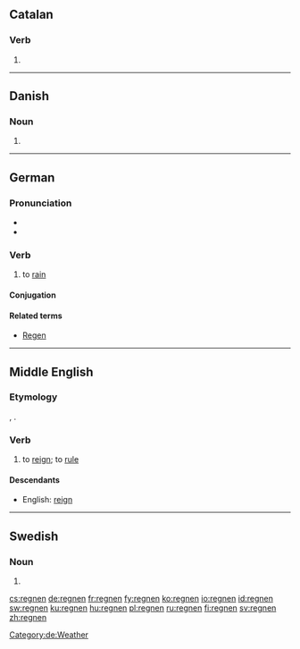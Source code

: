 ==Catalan==

===Verb===
{{head|ca|verb form}}

# {{ca-verb form of|p=3|n=pl|t=pres|m=ind|regnar}}

----

==Danish==

===Noun===
{{head|da|noun form|g=c}}

# {{form of|singular definite|regn|lang=da}}

----

==German==

===Pronunciation===
* {{audio|De-at-regnen.ogg|audio (Austria)}}
* {{audio|De-regnen.ogg|Audio}}

===Verb===
{{de-verb-weak|regnet|regnete|geregnet}}

# to [[rain]]

====Conjugation====
{{de-conj-weak|regn|geregnet|h|e}}

====Related terms====
* [[Regen]] {{m}}

[[Category:de:Weather]]

----

==Middle English==

===Etymology===
{{etyl|fro|enm}}, {{etyl|xno|enm}} {{term|regner}}.

===Verb===
{{enm-verb|stem=regn}}

# to [[reign]]; to [[rule]]

====Descendants====
* English: [[reign]]

----

==Swedish==

===Noun===
{{head|sv|noun form}}

# {{sv-noun-form-def-pl|regn}}

[[cs:regnen]]
[[de:regnen]]
[[fr:regnen]]
[[fy:regnen]]
[[ko:regnen]]
[[io:regnen]]
[[id:regnen]]
[[sw:regnen]]
[[ku:regnen]]
[[hu:regnen]]
[[pl:regnen]]
[[ru:regnen]]
[[fi:regnen]]
[[sv:regnen]]
[[zh:regnen]]